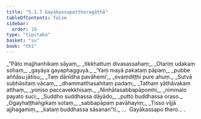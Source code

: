 ```yaml
---
title: "5.1.7 Gayākassapattheragāthā"
tableOfContents: false
sidebar:
  order: 10
type: "tipitaka"
basket: "su"
book: "th1"
---
```



<DynamicBreadcrumb />

<Division number="345" book="th1">

<Paragraph number="603" type="verses" book="th1">
_“Pāto majjhanhikaṃ sāyaṃ,_  
_tikkhattuṃ divasassahaṃ;_  
_Otariṃ udakaṃ sohaṃ,_  
_gayāya gayaphagguyā._  

</Paragraph>

</Division>
<Division number="346" book="th1">

<Paragraph number="604" type="verses" book="th1">
_‘Yaṃ mayā pakataṃ pāpaṃ,_  
_pubbe aññāsu jātisu;_  
_Taṃ dānīdha pavāhemi’,_  
_evaṃdiṭṭhi pure ahuṃ._  

</Paragraph>

</Division>
<Division number="347" book="th1">

<Paragraph number="605" type="verses" book="th1">
_Sutvā subhāsitaṃ vācaṃ,_  
_dhammatthasahitaṃ padaṃ;_  
_Tathaṃ yāthāvakaṃ atthaṃ,_  
_yoniso paccavekkhisaṃ._  

</Paragraph>

</Division>
<Division number="348" book="th1">

<Paragraph number="606" type="verses" book="th1">
_Ninhātasabbapāpomhi,_  
_nimmalo payato suci;_  
_Suddho suddhassa dāyādo,_  
_putto buddhassa oraso._  

</Paragraph>

</Division>
<Division number="349" book="th1">

<Paragraph number="607" type="verses" book="th1">
_Ogayhaṭṭhaṅgikaṃ sotaṃ,_  
_sabbapāpaṃ pavāhayiṃ;_  
_Tisso vijjā ajjhagamiṃ,_  
_kataṃ buddhassa sāsanan”ti._  


</Paragraph>
</Division>

<Paragraph number="608" type="center" book="th1">
…  Gayākassapo thero… .
</Paragraph>
